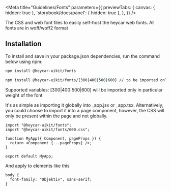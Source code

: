 

<!-- Meta -->

<Meta
  title="Guidelines/Fonts"
  parameters={{
    previewTabs: {
      canvas: { hidden: true },
      'storybook/docs/panel': { hidden: true },
    },
  }}
/>

<!-- Docs -->

<ComponentHeader
  name="Fonts"
  version={version}
  package="@heycar-uikit/fonts"
  stage={3}
  design="https://www.figma.com/file/rrvkvQEoVTOHa7MzyKSaoz/OTP-Design-System"
/>

The CSS and web font files to easily self-host the heycar web fonts. All fonts are in woff/woff2 format

## Installation

To install and save in your package.json dependencies, run the command below using npm:

```bash
npm install @heycar-uikit/fonts

npm install @heycar-uikit/fonts/[300|400|500|600] // to be imported only in particular weight of the font
```

Supported variables: [300|400|500|600] will be imported only in particular weight of the font

It's as simple as importing it globally into \_app.jsx or \_app.tsx. Alternatively, you could choose to import it into a page component, however, the CSS will only be present within the page and not globally.

```
import "@heycar-uikit/fonts";
import "@heycar-uikit/fonts/600.css";

function MyApp({ Component, pageProps }) {
  return <Component {...pageProps} />;
}

export default MyApp;
```

And apply to elements like this

```
body {
  font-family: "Objektiv", sans-serif;
}
```
